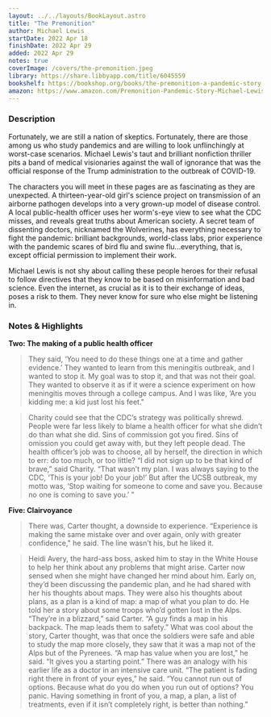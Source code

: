 ```yaml
---
layout: ../../layouts/BookLayout.astro
title: "The Premonition"
author: Michael Lewis
startDate: 2022 Apr 18
finishDate: 2022 Apr 29
added: 2022 Apr 29
notes: true
coverImage: /covers/the-premonition.jpeg
library: https://share.libbyapp.com/title/6045559
bookshelf: https://bookshop.org/books/the-premonition-a-pandemic-story-9781713631897/9780393881554
amazon: https://www.amazon.com/Premonition-Pandemic-Story-Michael-Lewis/dp/0393881555
---
```


<ReadingTime
startDate  = {frontmatter.startDate}
finishDate = {frontmatter.finishDate}
/>

### Description
Fortunately, we are still a nation of skeptics. Fortunately, there are those among us who study pandemics and are willing to look unflinchingly at worst-case scenarios. Michael Lewis's taut and brilliant nonfiction thriller pits a band of medical visionaries against the wall of ignorance that was the official response of the Trump administration to the outbreak of COVID-19.

The characters you will meet in these pages are as fascinating as they are unexpected. A thirteen-year-old girl's science project on transmission of an airborne pathogen develops into a very grown-up model of disease control. A local public-health officer uses her worm's-eye view to see what the CDC misses, and reveals great truths about American society. A secret team of dissenting doctors, nicknamed the Wolverines, has everything necessary to fight the pandemic: brilliant backgrounds, world-class labs, prior experience with the pandemic scares of bird flu and swine flu...everything, that is, except official permission to implement their work.

Michael Lewis is not shy about calling these people heroes for their refusal to follow directives that they know to be based on misinformation and bad science. Even the internet, as crucial as it is to their exchange of ideas, poses a risk to them. They never know for sure who else might be listening in.

### Notes & Highlights
**Two: The making of a public health officer**
> They said, ‘You need to do these things one at a time and gather evidence.’ They wanted to learn from this meningitis outbreak, and I wanted to stop it. My goal was to stop it, and that was not their goal. They wanted to observe it as if it were a science experiment on how meningitis moves through a college campus. And I was like, ‘Are you kidding me: a kid just lost his feet."

> Charity could see that the CDC’s strategy was politically shrewd. People were far less likely to blame a health officer for what she didn’t do than what she did. Sins of commission got you fired. Sins of omission you could get away with, but they left people dead. The health officer’s job was to choose, all by herself, the direction in which to err: do too much, or too little? “I did not sign up to be that kind of brave,” said Charity. “That wasn’t my plan. I was always saying to the CDC, ‘This is your job! Do your job!’ But after the UCSB outbreak, my motto was, ‘Stop waiting for someone to come and save you. Because no one is coming to save you.’ ”

**Five: Clairvoyance**
> There was, Carter thought, a downside to experience. “Experience is making the same mistake over and over again, only with greater confidence," he said. The line wasn't his, but he liked it.

> Heidi Avery, the hard-ass boss, asked him to stay in the White House to help her think about any problems that might arise. Carter now sensed when she might have changed her mind about him. Early on, they’d been discussing the pandemic plan, and he had shared with her his thoughts about maps. They were also his thoughts about plans, as a plan is a kind of map: a map of what you plan to do. He told her a story about some troops who’d gotten lost in the Alps. “They’re in a blizzard,” said Carter. “A guy finds a map in his backpack. The map leads them to safety.” What was cool about the story, Carter thought, was that once the soldiers were safe and able to study the map more closely, they saw that it was a map not of the Alps but of the Pyrenees. “A map has value when you are lost,” he said. “It gives you a starting point.” There was an analogy with his earlier life as a doctor in an intensive care unit. “The patient is fading right there in front of your eyes,” he said. “You cannot run out of options. Because what do you do when you run out of options? You panic. Having something in front of you, a map, a plan, a list of treatments, even if it isn’t completely right, is better than nothing.”

<BuyBook
  library   = {frontmatter.library}
  bookshelf = {frontmatter.bookshelf}
  amazon    = {frontmatter.amazon}
/>
